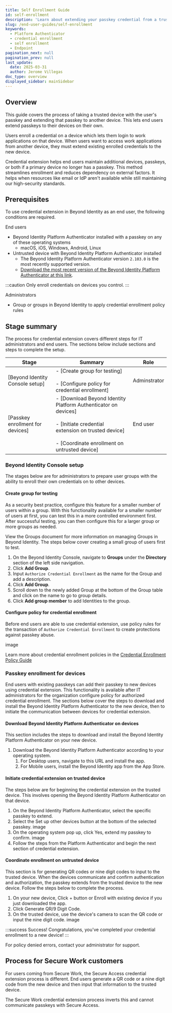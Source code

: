 ```yaml
---
title: Self Enrollment Guide
id: self-enrollment
description: 'Learn about extending your passkey credential from a trusted device to a new device.'
slug: /end-user-guides/self-enrollment
keywords:
  - Platform Authenticator
  - credential enrollment
  - self enrollment
  - Endpoint
pagination_next: null
pagination_prev: null
last_update:
  date: 2025-03-31
  author: Jerome Villegas
doc_type: overview
displayed_sidebar: mainSidebar
---
```


## Overview

This guide covers the process of taking a trusted device with the user's passkey and extending that passkey to another device. This lets end users extend passkeys to their devices on their own.

Users enroll a credential on a device which lets them login to work applications on that device. When users want to access work applications from another device, they must extend existing enrolled credentials to the new device. 

Credential extension helps end users maintain additional devices, passkeys, or both if a primary device no longer has a passkey. This method streamlines enrollment and reduces dependency on external factors. It helps when resources like email or IdP aren't available while still maintaining our high-security standards. 

## Prerequisites

To use credential extension in Beyond Identity as an end user, the following conditions are required.

End users
- Beyond Identity Platform Authenticator installed with a passkey on any of these operating systems
    - macOS, iOS, Windows, Android, Linux
- Untrusted device with Beyond Identity Platform Authenticator installed
    - The Beyond Identity Platform Authenticator version `2.103.0` is the most recently supported version.
    - [Download the most recent version of the Beyond Identity Platform Authenticator at this link](https://app.byndid.com/downloads).

:::caution
Only enroll credentials on devices you control.
:::

Administrators
- Group or groups in Beyond Identity to apply credential enrollment policy rules

## Stage summary

The process for credential extension covers different steps for IT administrators and end users. The sections below include sections and steps to complete the setup.

| Stage | Summary | Role |
| --- | --- | --- |
| [Beyond Identity Console setup] | - [Create group for testing]<br></br> - [Configure policy for credential enrollment] | Adminstrator |
| [Passkey enrollment for devices] | - [Download Beyond Identity Platform Authenticator on devices]<br></br> - [Initiate credential extension on trusted device]<br></br> - [Coordinate enrollment on untrusted device] | End user |

### Beyond Identity Console setup

The stages below are for administrators to prepare user groups with the ability to enroll their own credentials on to other devices.

#### Create group for testing

As a security best practice, configure this feature for a smaller number of users within a group. With this functionality available for a smaller number of users at first, you can test this in a more controlled environment first. After successful testing, you can then configure this for a larger group or more groups as needed.

View the Groups document for more information on managing Groups in Beyond Identity. The steps below cover creating a small group of users first to test.

1. On the Beyond Identity Console, navigate to **Groups** under the **Directory** section of the left side navigation.
1. Click **Add Group**.
1. Input `Authorize Credential Enrollment` as the name for the Group and add a description.
1. Click **Add Group**.
1. Scroll down to the newly added Group at the bottom of the Group table and click on the name to go to group details.
1. Click **Add group member** to add Identities to the group.

#### Configure policy for credential enrollment

Before end users are able to use credential extension, use policy rules for the transaction of `Authorize Credential Enrollment` to create protections against passkey abuse.

image

Learn more about credential enrollment policies in the [Credential Enrollment Policy Guide](/docs/policy/credential-enrollment)

### Passkey enrollment for devices

End users with existing passkeys can add their passkey to new devices using credential extension. This functionality is available after IT administrators for the organization configure policy for authorized credential enrollment. The sections below cover the steps to download and install the Beyond Identity Platform Authenticator to the new device, then to initiate the communication between devices for credential extension.

#### Download Beyond Identity Platform Authenticator on devices

This section includes the steps to download and install the Beyond Identity Platform Authenticator on your new device.

1. Download the Beyond Identity Platform Authenticator according to your operating system.
    1. For Desktop users, navigate to this URL and install the app.
    1. For Mobile users, install the Beyond Identity app from the App Store.

#### Initiate credential extension on trusted device

The steps below are for beginning the credential extension on the trusted device. This involves opening the Beyond Identity Platform Authenticator on that device.

1. On the Beyond Identity Platform Authenticator, select the specific passkey to extend.
1. Select the Set up other devices button at the bottom of the selected passkey.
image
1. On the operating system pop up, click Yes, extend my passkey to confirm.
image
1. Follow the steps from the Platform Authenticator and begin the next section of credential extension.

#### Coordinate enrollment on untrusted device

This section is for generating QR codes or nine digit codes to input to the trusted device. When the devices communicate and confirm authentication and authorization, the passkey extends from the trusted device to the new device. Follow the steps below to complete the process.

1. On your new device, Click + button or Enroll with existing device if you just downloaded the app.
1. Click Generate QR/9 Digit Code.
1. On the trusted device, use the device's camera to scan the QR code or input the nine digit code.
image

:::success
Success! Congratulations, you've completed your credential enrollment to a new device!
:::

For policy denied errors, contact your administrator for support.

## Process for Secure Work customers

For users coming from Secure Work, the Secure Access credential extension process is different. End users generate a QR code or a nine digit code from the new device and then input that information to the trusted device. 

The Secure Work credential extension process inverts this and cannot communicate passkeys with Secure Access.
